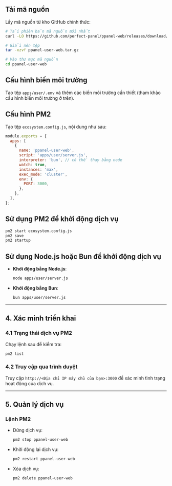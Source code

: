 ## Tải mã nguồn

Lấy mã nguồn từ kho GitHub chính thức:

```bash
# Tải phiên bản mã nguồn mới nhất
curl -LO https://github.com/perfect-panel/ppanel-web/releases/download/v1.0.0/ppanel-user-web.tar.gz

# Giải nén tệp
tar -xzvf ppanel-user-web.tar.gz

# Vào thư mục mã nguồn
cd ppanel-user-web
```

## Cấu hình biến môi trường

Tạo tệp `apps/user/.env` và thêm các biến môi trường cần thiết (tham khảo cấu hình biến môi trường ở trên).

## Cấu hình PM2

Tạo tệp `ecosystem.config.js`, nội dung như sau:

```javascript
module.exports = {
  apps: [
    {
      name: 'ppanel-user-web',
      script: 'apps/user/server.js',
      interpreter: 'bun', // có thể thay bằng node
      watch: true,
      instances: 'max',
      exec_mode: 'cluster',
      env: {
        PORT: 3000,
      },
    },
  ],
};
```

## Sử dụng PM2 để khởi động dịch vụ

```bash
pm2 start ecosystem.config.js
pm2 save
pm2 startup
```

## Sử dụng Node.js hoặc Bun để khởi động dịch vụ

- **Khởi động bằng Node.js**:

  ```bash
  node apps/user/server.js
  ```

- **Khởi động bằng Bun**:

  ```bash
  bun apps/user/server.js
  ```

---

## **4. Xác minh triển khai**

### **4.1 Trạng thái dịch vụ PM2**

Chạy lệnh sau để kiểm tra:

```bash
pm2 list
```

### **4.2 Truy cập qua trình duyệt**

Truy cập `http://<Địa chỉ IP máy chủ của bạn>:3000` để xác minh tình trạng hoạt động của dịch vụ.

---

## **5. Quản lý dịch vụ**

### **Lệnh PM2**

- Dừng dịch vụ:

  ```bash
  pm2 stop ppanel-user-web
  ```

- Khởi động lại dịch vụ:

  ```bash
  pm2 restart ppanel-user-web
  ```

- Xóa dịch vụ:

  ```bash
  pm2 delete ppanel-user-web
  ```


<Giscus />
